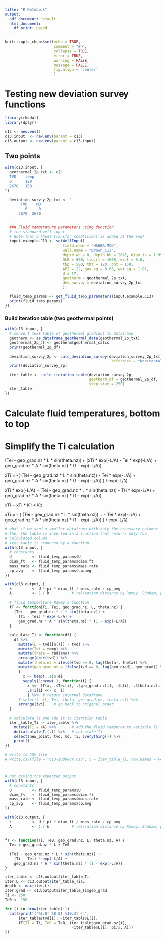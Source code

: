 ---
title: "R Notebook"
output:
  pdf_document: default
  html_document:
    df_print: paged
---

```{r setup, include = FALSE, error=TRUE, message=FALSE, warning=FALSE}
knitr::opts_chunk$set(echo = TRUE, 
                      comment = "#>",
                      collapse = TRUE,
                      error = TRUE,
                      warning = FALSE,
                      message = FALSE,
                      fig.align = 'center'
                      )
```


# Testing new deviation survey functions

```{r}
library(rNodal)
library(dplyr)

c13 <- new.env()
c13.input  <- new.env(parent = c13)
c13.output <- new.env(parent = c13.input)
```


## Two points
```{r}
with(c13.input, {
  geothermal_2p_txt <- c("
  TVD    temp
  0      120
  2670   150
")

  deviation_survey_2p_txt <- "
       TVD    MD
         0     0
      2670  2670
  "
  
  ### Fluid temperature parameters using function
  # the standard well input
  # Note that U (heat transfer coefficient is added at the end)
  input.example.C13 <- setWellInput(
                          field.name = "HAGBR.MOD",
                          well.name = "Brown_C13", 
                          depth.wh = 0, depth.bh = 2670, diam.in = 1.995, 
                          GLR = 500, liq.rt = 1000, wcut = 0.6, 
                          thp = 500, tht = 120, bht = 150, 
                          API = 22, gas.sg = 0.65, wat.sg = 1.07,
                          U = 17,
                          geotherm = geothermal_2p_txt,
                          dev_survey = deviation_survey_2p_txt
                          )
  
  fluid_temp_params <- get_fluid_temp_parameters(input.example.C13)
  print(fluid_temp_params)
})
```


### Build iteration table (two geothermal points)

```{r table-iter_table, rows.print=25}
with(c13.input, {
  # convert text table of geothermal gradient to dataframe
  geotherm <- as_dataframe_geothermal_data(geothermal_2p_txt)
  geothermal_2p_df <- geotherm$geothermal_calcs
  print(geothermal_2p_df)
  
  deviation_survey_2p <- calc_deviation_survey(deviation_survey_2p_txt, 
                                                reference = "horizontal")
  print(deviation_survey_2p)
  
  iter_table <- build_iteration_table(deviation_survey_2p, 
                                      geotherm_df = geothermal_2p_df, 
                                      step_size = 250)
  iter_table
})
```

# Calculate fluid temperatures, bottom to top

# Simplify the Ti calculation

  (Tei - geo_grad.nz * L * sin(theta.nz)) +
    (xTi * exp(-L/A) - Tei * exp(-L/A) +
    geo_grad.nz * A * sin(theta.nz) * (1 - exp(-L/A))
  
  xTi  =  -( (Tei - geo_grad.nz * L * sin(theta.nz)) -
    Tei * exp(-L/A) +
    geo_grad.nz * A * sin(theta.nz) * (1 - exp(-L/A)) ) / exp(-L/A)
    
  xTi * exp(-L/A) + (Tei - geo_grad.nz * L * sin(theta.nz)) -
    Tei * exp(-L/A) +
    geo_grad.nz * A * sin(theta.nz) * (1 - exp(-L/A)) 
    
  xTi = xTi * K1 + K2
    

  xTi = - ( (Tei - geo_grad.nz * L * sin(theta.nz)) +
     - Tei * exp(-L/A) +
    geo_grad.nz * A * sin(theta.nz) * (1 - exp(-L/A)) ) / exp(-L/A)


```{r function-that-returns-Ti, rows.print=20}
# what if we send a smaller dataframe with only the necessary columns
# the, the table is inverted in a function that returns only the 
# calculated column
# iter-table is produced by a function
with(c13.input, {
  # constants
  U         <- fluid_temp_params$U
  diam_ft   <- fluid_temp_params$diam.ft
  mass_rate <- fluid_temp_params$mass.rate
  cp_avg    <- fluid_temp_params$cp.avg
})

with(c13.output, {
  k         <- U * pi * diam_ft / mass_rate / cp_avg
  A         <- 1 / k          # relaxation distance by Ramey. Shoham, pg 297
  
  # fluid temperature Ramey's function
  fT <- function(Ti, Tei, geo_grad.nz, L, theta.nz) {
    (Tei - geo_grad.nz * L * sin(theta.nz)) +
      (Ti - Tei) * exp(-L/A) +
      geo_grad.nz * A * sin(theta.nz) * (1 - exp(-L/A))
  }
  
  calculate_Ti <- function(df) {
    df %>% 
      mutate(L = tvd[[n()]] - tvd) %>% 
      mutate(Tei = temp) %>% 
      mutate(theta = radians) %>% 
      arrange(desc(tvd)) %>% 
      mutate(theta.nz = ifelse(tvd == 0, lag(theta), theta)) %>%
      mutate(geo_grad.nz = ifelse(tvd == 0, lag(geo_grad), geo_grad)) %>% 
      { 
        x <- head(.,1)$Tei 
        sapply(1:nrow(.), function(i) { 
          x <<- fT(x, .$Tei[i], .$geo_grad.nz[i], .$L[i], .$theta.nz[i]) # global x
          .$Ti[i] <<- x  }) 
        . } %>%  # return internal dataframe
      # select(-c(L, Tei, theta, geo_grad.nz, theta.nz)) %>% 
      arrange(tvd)    # go back to original order
  }
  
  # calculate Ti and add it to iteration table
  iter_table_Ti <- iter_table %>% 
    mutate(Ti = NA) %>%       # add the fluid temperature variable Ti
    do(calculate_Ti(.)) %>%   # calculate Ti
    select(new_point, tvd, md, Ti, everything()) %>%
    print()
})
```

```{r eval=FALSE}
# write to CSV file
# write.csv(file = "c13-100000r.csv", x = iter_table_Ti, row.names = FALSE)
```

#

```{r}
# not giving the expected output
with(c13.input, {
  # constants
  U         <- fluid_temp_params$U
  diam_ft   <- fluid_temp_params$diam.ft
  mass_rate <- fluid_temp_params$mass.rate
  cp_avg    <- fluid_temp_params$cp.avg
})

with(c13.output, {
  k         <- U * pi * diam_ft / mass_rate / cp_avg
  A         <- 1 / k          # relaxation distance by Ramey. Shoham, pg 297
  

fT <- function(Ti, Te0, geo_grad.nz, L, theta.nz, A) {
  Tei = geo_grad.nz * L + Te0
  
  (Tei - geo_grad.nz * L * sin(theta.nz)) +
    (Ti - Tei) * exp(-L/A) +
    geo_grad.nz * A * sin(theta.nz) * (1 - exp(-L/A))
}

iter_table <- c13.output$iter_table_Ti
iter.L <- c13.output$iter_table_Ti$L
depth <- max(iter.L)
iter.grad <- c13.output$iter_table_Ti$geo_grad
Ti <- 150
Te0 <- 150

for (i in nrow(iter_table):1)
  cat(sprintf("%8.0f %8.0f %10.3f \n",
      iter_table$tvd[i], -iter_table$L[i],  
      fT(Ti = Ti, Te0 = Te0, iter_table$geo_grad.nz[i],
                              -iter_table$L[i], pi/2, A)))
})
```

